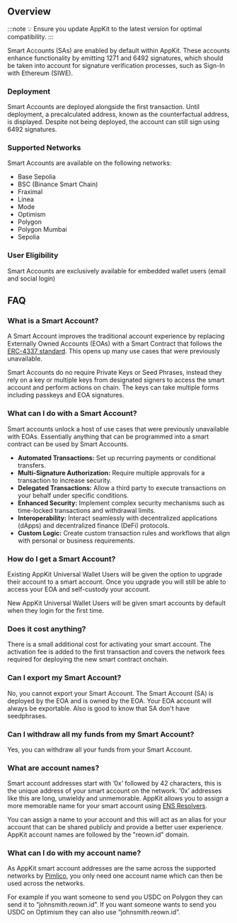 ## Overview

:::note
💡 Ensure you update AppKit to the latest version for optimal compatibility.
:::

Smart Accounts (SAs) are enabled by default within AppKit. These accounts enhance functionality by emitting 1271 and 6492 signatures, which should be taken into account for signature verification processes, such as Sign-In with Ethereum (SIWE).

### Deployment

Smart Accounts are deployed alongside the first transaction. Until deployment, a precalculated address, known as the counterfactual address, is displayed. Despite not being deployed, the account can still sign using 6492 signatures.

### Supported Networks

Smart Accounts are available on the following networks:

- Base Sepolia
- BSC (Binance Smart Chain)
- Fraximal
- Linea
- Mode
- Optimism
- Polygon
- Polygon Mumbai
- Sepolia

### User Eligibility

Smart Accounts are exclusively available for embedded wallet users (email and social login)

## FAQ

### What is a Smart Account?

A Smart Account improves the traditional account experience by replacing Externally Owned Accounts (EOAs) with a Smart Contract that follows the [ERC-4337 standard](https://eips.ethereum.org/EIPS/eip-4337). This opens up many use cases that were previously unavailable. 

Smart Accounts do no require Private Keys or Seed Phrases, instead they rely on a key or multiple keys from designated signers to access the smart account and perform actions on chain. The keys can take multiple forms including passkeys and EOA signatures.

### What can I do with a Smart Account?

Smart accounts unlock a host of use cases that were previously unavailable with EOAs. Essentially anything that can be programmed into a smart contract can be used by Smart Accounts.

- **Automated Transactions:** Set up recurring payments or conditional transfers.
- **Multi-Signature Authorization:** Require multiple approvals for a transaction to increase security.
- **Delegated Transactions:** Allow a third party to execute transactions on your behalf under specific conditions.
- **Enhanced Security:** Implement complex security mechanisms such as time-locked transactions and withdrawal limits.
- **Interoperability:** Interact seamlessly with decentralized applications (dApps) and decentralized finance (DeFi) protocols.
- **Custom Logic:** Create custom transaction rules and workflows that align with personal or business requirements.

### How do I get a Smart Account?

Existing AppKit Universal Wallet Users will be given the option to upgrade their account to a smart account. Once you upgrade you will still be able to access your EOA and self-custody your account. 

New AppKit Universal Wallet Users will be given smart accounts by default when they login for the first time.

### Does it cost anything?

There is a small additional cost for activating your smart account. The activation fee is added to the first transaction and covers the network fees required for deploying the new smart contract onchain.

### Can I export my Smart Account?

No, you cannot export your Smart Account. The Smart Account (SA) is deployed by the EOA and is owned by the EOA. Your EOA account will always be exportable.
Also is good to know that SA don't have seedphrases.

### Can I withdraw all my funds from my Smart Account?

Yes, you can withdraw all your funds from your Smart Account.

### What are account names?

Smart account addresses start with ’0x’ followed by 42 characters, this is the unique address of your smart account on the network. ‘0x’ addresses like this are long, unwieldy and unmemorable. AppKit allows you to assign a more memorable name for your smart account using [ENS Resolvers](https://docs.ens.domains/resolvers/ccip-read). 

You can assign a name to your account and this will act as an alias for your account that can be shared publicly and provide a better user experience. AppKit account names are followed by the "reown.id" domain. 

### What can I do with my account name?

As AppKit smart account addresses are the same across the supported networks by [Pimlico](https://docs.pimlico.io/infra/platform/supported-chains), you only need one account name which can then be used across the networks. 

For example if you want someone to send you USDC on Polygon they can send it to “johnsmith.reown.id”. If you want someone wants to send you USDC on Optimism they can also use “johnsmith.reown.id”.